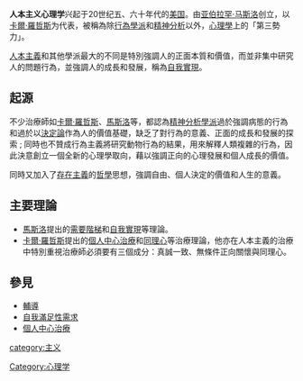 {{pov|time=2013-01-08T23:59:54+00:00}}
{{Psychology}}
'''人本主义心理学'''兴起于20世纪五、六十年代的[[美国|美国]]。由[[亚伯拉罕·马斯洛|亚伯拉罕·马斯洛]]创立，以[[卡爾·羅哲斯|卡爾·羅哲斯]]为代表，被稱為除[[行為學派|行為學派]]和[[精神分析|精神分析]]以外，[[心理學|心理學]]上的「第三勢力」。

[[人本主義|人本主義]]和其他學派最大的不同是特別強調人的正面本質和價值，而並非集中研究人的問題行為，並強調人的成長和發展，稱為[[自我實現|自我實現]]。

==起源==
不少治療師如[[卡爾·羅哲斯|卡爾·羅哲斯]]、[[亚伯拉罕·马斯洛|馬斯洛]]等，都認為[[精神分析學派|精神分析學派]]過於強調病態的行為和過於以[[決定論|決定論]]作為人的價值基礎，缺乏了對行為的意義、正面的成長和發展的探索 ; 同時也不贊成行為主義將研究動物行為的結果，用來解釋人類複雜的行為，因此決意創立一個全新的心理學取向，藉以強調正向的心理發展和個人成長的價值。

同時又加入了[[存在主義|存在主義]]的[[哲學|哲學]]思想，強調自由、個人決定的價值和人生的意義。

==主要理論==
*[[亚伯拉罕·马斯洛|馬斯洛]]提出的[[需要階梯|需要階梯]]和[[自我實現|自我實現]]等理論。
*[[卡爾·羅哲斯|卡爾·羅哲斯]]提出的[[個人中心治療|個人中心治療]]和[[同理心|同理心]]等治療理論，他亦在人本主義的治療中特別重視治療師必須要有三個成分：真誠一致、無條件正向關懷與同理心。

==參見==
*[[輔導|輔導]]
*[[自我滿足性需求|自我滿足性需求]]
*[[個人中心治療|個人中心治療]]

{{Horizontal psychology}}{{LearningTheoriesInPsychology}}
[[Category:心理学|Category:心理学]]
[[category:主义|category:主义]]
